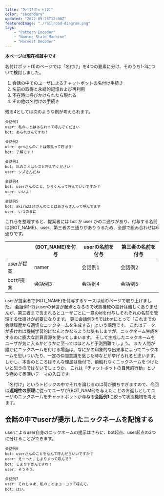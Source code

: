 ```yaml
---
title: "名付けボット(2)"
color: "secondary"
updated: "2022-09-26T12:00Z"
featuredImage: "./railroad-diagram.png"
tags: 
    - "Pattern Encoder"
    - "Naming State Machine"
    - "Harvest Decoder"
---
```


 **本ページは現在推敲中です**

<Link to="/article/inside/3-case-study/04-nickname-1">名付けボット(1)</Link>のページでは「名付け」を4つの要素に分け、そのうち1-3について検討しました。

1. 会話の中でのユーザによるチャットボットの名付け手続き
2. 名前の取得と永続的記憶および再利用
3. 不在時に呼びかけられたら現れる
4. その他の名付けの手続き

残る4としては次のような例が考えられます。
```
会話例1
user: 私のことはあられって呼んでください
bot: あられさんですね！

会話例2
user: genさんのことは隊長って呼ぼう!
bot: 了解です！

会話例3
bot: 私のことはシズと呼んでください！
user: シズさんだね

会話例4
bot: userさんのこと、ひろくんって呼んでいいですか？
user: いいよ！

会話例5
bot: akira2234さんのことはあきらさんって呼んでます
user: いつのまに

```

これらを整理すると、提案者には bot か user かの二通りがあり、付与する名前は{BOT_NAME}、user、第三者の三通りがありうるため、全部で組み合わせは6通りです。

|           | {BOT_NAME}を付与 | userの名前を付与 | 第三者の名前を付与 |
|---        | ---              | ---              | ---                |
|userが提案 | namer            |  会話例1         | 会話例2            | 
|botが提案  | 会話例3          |  会話例4         | 会話例5            | 

userが提案者で{BOT_NAME}を付与するケースは前のページで取り上げました。
会話例1-2はuserの発言が起点となるので状態機械の設計は難しくありませんが、第三者まで含まれるとユーザごとに一意のidを付与しそれぞれの名前を管理する仕掛けが必要になります。
更に会話例3-5ではbotにとって「これまでの会話履歴から適切なニックネームを生成する」という課題です。
これはデータが多ければ機械学習的になんとかなるような気もしますが、ニックネーム生成をするのに膨大な計算資源を使ってしまいます。
そして生成したニックネームをユーザが気に入るかどうかに至ってはほとんど予測困難でしょう。
また人間が誰かにニックネームを付ける場面は、なにかの印象的な出来事によってニックネームを思いついたり、一定の仲間意識を感じた時などが挙げられると思います。
しかし、本当のところはそんな理屈は後付で、前触れなくニックネームをつけたいと思うのではないでしょうか。
これは「チャットボットの自発的行動」という極めて奥深いテーマの入口です。 
 
「名付け」というトピックの中でそれを論じるのは荷が勝ちすぎますので、今回は**返報性の原理**に従ってユーザが{BOT_NAME}を与えたことのお返しとしてユーザのニックネームをチャットボットが尋ねる**会話例1**に絞って状態機械を考えます。


## 会話の中でuserが提示したニックネームを記憶する

userによるuser自身のニックネームの提示はさらに、bot起点、user起点の2つに分けることができます。

```
会話例6
bot: userさんのことをなんて呼んだらいいですか？
user: えーっと、しまりすって呼んで？ 
bot: しまりすさんですね！
user: そうそう。

会話例7
user: それじゃあ、私のことはヨーコって呼んで。
bot: はい。
```


